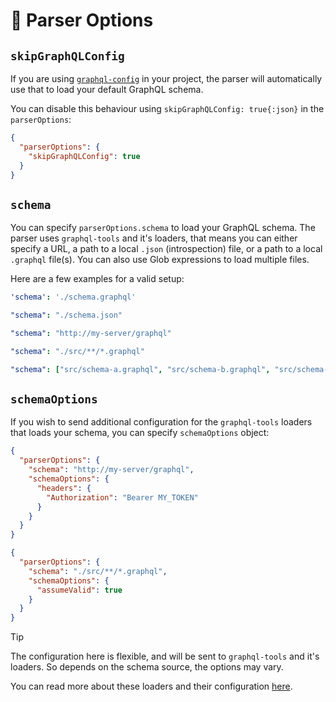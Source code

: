 # 🚧 Parser Options

<WIP />

## `skipGraphQLConfig`

If you are using [`graphql-config`](https://the-guild.dev/graphql/config) in your project, the
parser will automatically use that to load your default GraphQL schema.

You can disable this behaviour using `skipGraphQLConfig: true{:json}` in the `parserOptions`:

```json filename=".eslintrc.json"
{
  "parserOptions": {
    "skipGraphQLConfig": true
  }
}
```

## `schema`

You can specify `parserOptions.schema` to load your GraphQL schema. The parser uses `graphql-tools`
and it's loaders, that means you can either specify a URL, a path to a local `.json` (introspection)
file, or a path to a local `.graphql` file(s). You can also use Glob expressions to load multiple
files.

Here are a few examples for a valid setup:

```yaml filename=".graphqlrc"
'schema': './schema.graphql'
```

```yaml filename=".graphqlrc"
"schema": "./schema.json"
```

```yaml filename=".graphqlrc"
"schema": "http://my-server/graphql"
```

```yaml filename=".graphqlrc"
"schema": "./src/**/*.graphql"
```

```yaml filename=".graphqlrc"
"schema": ["src/schema-a.graphql", "src/schema-b.graphql", "src/schema-c.graphql"]
```

## `schemaOptions`

If you wish to send additional configuration for the `graphql-tools` loaders that loads your schema,
you can specify `schemaOptions` object:

```json filename=".eslintrc.json" {4-8}
{
  "parserOptions": {
    "schema": "http://my-server/graphql",
    "schemaOptions": {
      "headers": {
        "Authorization": "Bearer MY_TOKEN"
      }
    }
  }
}
```

```json filename=".eslintrc.json" {4-6}s
{
  "parserOptions": {
    "schema": "./src/**/*.graphql",
    "schemaOptions": {
      "assumeValid": true
    }
  }
}
```

> [!TIP]
>
> The configuration here is flexible, and will be sent to `graphql-tools` and it's loaders. So
> depends on the schema source, the options may vary.
>
> You can read more about these loaders and their configuration
> [here](https://graphql-tools.com/docs/api/interfaces/loaders_graphql_file_src.GraphQLFileLoaderOptions#properties).
